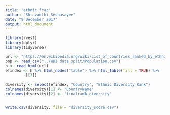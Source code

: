 ```yaml
---
title: "ethnic frac"
author: "Shravanthi Seshasayee"
date: "9 December 2017"
output: html_document
---
```


```r
library(rvest)
library(dplyr)
library(tidyverse)

```

```r
url <- "https://en.wikipedia.org/wiki/List_of_countries_ranked_by_ethnic_and_cultural_diversity_level"
pop <- read_csv("../WDI data split/Population.csv")
h <- read_html(url)
efindex <- h %>% html_nodes("table") %>% html_table(fill = TRUE) %>%
        .[[3]]

diversity <- select(efindex, "Country", "Ethnic Diversity Rank")
colnames(diversity)[1] <- "CountryName"
colnames(diversity)[2] <- "finalrank_diversity"


write.csv(diversity, file = "diversity_score.csv")
```


